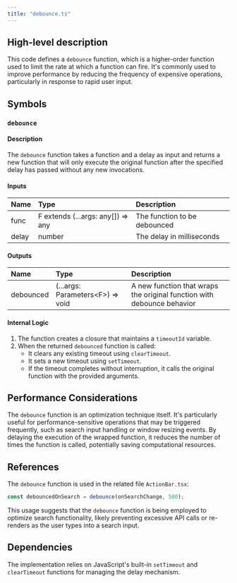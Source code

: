 ```yaml
---
title: "debounce.ts"
---
```


## High-level description
This code defines a `debounce` function, which is a higher-order function used to limit the rate at which a function can fire. It's commonly used to improve performance by reducing the frequency of expensive operations, particularly in response to rapid user input.

## Symbols

### `debounce`
#### Description
The `debounce` function takes a function and a delay as input and returns a new function that will only execute the original function after the specified delay has passed without any new invocations.

#### Inputs
| Name | Type | Description |
|:-----|:-----|:------------|
| func | F extends (...args: any[]) =&gt; any | The function to be debounced |
| delay | number | The delay in milliseconds |

#### Outputs
| Name | Type | Description |
|:-----|:-----|:------------|
| debounced | (...args: Parameters&lt;F&gt;) =&gt; void | A new function that wraps the original function with debounce behavior |

#### Internal Logic
1. The function creates a closure that maintains a `timeoutId` variable.
2. When the returned `debounced` function is called:
   - It clears any existing timeout using `clearTimeout`.
   - It sets a new timeout using `setTimeout`.
   - If the timeout completes without interruption, it calls the original function with the provided arguments.

## Performance Considerations
The `debounce` function is an optimization technique itself. It's particularly useful for performance-sensitive operations that may be triggered frequently, such as search input handling or window resizing events. By delaying the execution of the wrapped function, it reduces the number of times the function is called, potentially saving computational resources.

## References
The `debounce` function is used in the related file `ActionBar.tsx`:

```typescript
const debouncedOnSearch = debounce(onSearchChange, 500);
```

This usage suggests that the `debounce` function is being employed to optimize search functionality, likely preventing excessive API calls or re-renders as the user types into a search input.

## Dependencies
The implementation relies on JavaScript's built-in `setTimeout` and `clearTimeout` functions for managing the delay mechanism.